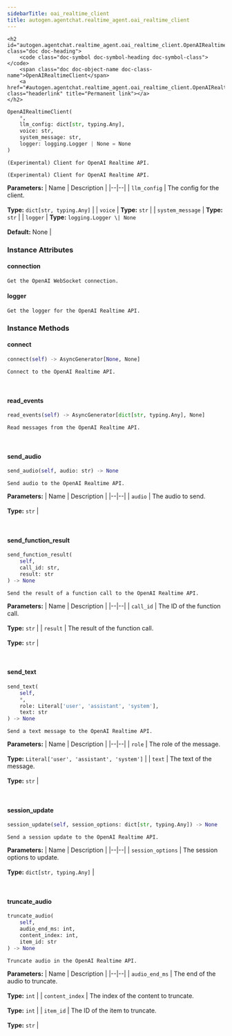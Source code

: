 ```yaml
---
sidebarTitle: oai_realtime_client
title: autogen.agentchat.realtime_agent.oai_realtime_client
---
```


    <h2 id="autogen.agentchat.realtime_agent.oai_realtime_client.OpenAIRealtimeClient" class="doc doc-heading">
        <code class="doc-symbol doc-symbol-heading doc-symbol-class"></code>
        <span class="doc doc-object-name doc-class-name">OpenAIRealtimeClient</span>
        <a href="#autogen.agentchat.realtime_agent.oai_realtime_client.OpenAIRealtimeClient" class="headerlink" title="Permanent link"></a>
    </h2>

```python
OpenAIRealtimeClient(
    *,
    llm_config: dict[str, typing.Any],
    voice: str,
    system_message: str,
    logger: logging.Logger | None = None
)
```

    (Experimental) Client for OpenAI Realtime API.
    
    (Experimental) Client for OpenAI Realtime API.

<b>Parameters:</b>
| Name | Description |
|--|--|
| `llm_config` | The config for the client.<br/><br/>**Type:** `dict[str, typing.Any]` |
| `voice` | **Type:** `str` |
| `system_message` | **Type:** `str` |
| `logger` | **Type:** `logging.Logger \| None`<br/><br/>**Default:** None |

### Instance Attributes

<code class="doc-symbol doc-symbol-heading doc-symbol-attribute"></code>
#### connection
<a href="#autogen.agentchat.realtime_agent.oai_realtime_client.OpenAIRealtimeClient.connection" class="headerlink" title="Permanent link"></a>

    Get the OpenAI WebSocket connection.

<code class="doc-symbol doc-symbol-heading doc-symbol-attribute"></code>
#### logger
<a href="#autogen.agentchat.realtime_agent.oai_realtime_client.OpenAIRealtimeClient.logger" class="headerlink" title="Permanent link"></a>

    Get the logger for the OpenAI Realtime API.

### Instance Methods

<code class="doc-symbol doc-symbol-heading doc-symbol-method"></code>
#### connect
<a href="#autogen.agentchat.realtime_agent.oai_realtime_client.OpenAIRealtimeClient.connect" class="headerlink" title="Permanent link"></a>

```python
connect(self) -> AsyncGenerator[None, None]
```

    Connect to the OpenAI Realtime API.

<br />

<code class="doc-symbol doc-symbol-heading doc-symbol-method"></code>
#### read_events
<a href="#autogen.agentchat.realtime_agent.oai_realtime_client.OpenAIRealtimeClient.read_events" class="headerlink" title="Permanent link"></a>

```python
read_events(self) -> AsyncGenerator[dict[str, typing.Any], None]
```

    Read messages from the OpenAI Realtime API.

<br />

<code class="doc-symbol doc-symbol-heading doc-symbol-method"></code>
#### send_audio
<a href="#autogen.agentchat.realtime_agent.oai_realtime_client.OpenAIRealtimeClient.send_audio" class="headerlink" title="Permanent link"></a>

```python
send_audio(self, audio: str) -> None
```

    Send audio to the OpenAI Realtime API.

<b>Parameters:</b>
| Name | Description |
|--|--|
| `audio` | The audio to send.<br/><br/>**Type:** `str` |

<br />

<code class="doc-symbol doc-symbol-heading doc-symbol-method"></code>
#### send_function_result
<a href="#autogen.agentchat.realtime_agent.oai_realtime_client.OpenAIRealtimeClient.send_function_result" class="headerlink" title="Permanent link"></a>

```python
send_function_result(
    self,
    call_id: str,
    result: str
) -> None
```

    Send the result of a function call to the OpenAI Realtime API.

<b>Parameters:</b>
| Name | Description |
|--|--|
| `call_id` | The ID of the function call.<br/><br/>**Type:** `str` |
| `result` | The result of the function call.<br/><br/>**Type:** `str` |

<br />

<code class="doc-symbol doc-symbol-heading doc-symbol-method"></code>
#### send_text
<a href="#autogen.agentchat.realtime_agent.oai_realtime_client.OpenAIRealtimeClient.send_text" class="headerlink" title="Permanent link"></a>

```python
send_text(
    self,
    *,
    role: Literal['user', 'assistant', 'system'],
    text: str
) -> None
```

    Send a text message to the OpenAI Realtime API.

<b>Parameters:</b>
| Name | Description |
|--|--|
| `role` | The role of the message.<br/><br/>**Type:** `Literal['user', 'assistant', 'system']` |
| `text` | The text of the message.<br/><br/>**Type:** `str` |

<br />

<code class="doc-symbol doc-symbol-heading doc-symbol-method"></code>
#### session_update
<a href="#autogen.agentchat.realtime_agent.oai_realtime_client.OpenAIRealtimeClient.session_update" class="headerlink" title="Permanent link"></a>

```python
session_update(self, session_options: dict[str, typing.Any]) -> None
```

    Send a session update to the OpenAI Realtime API.

<b>Parameters:</b>
| Name | Description |
|--|--|
| `session_options` | The session options to update.<br/><br/>**Type:** `dict[str, typing.Any]` |

<br />

<code class="doc-symbol doc-symbol-heading doc-symbol-method"></code>
#### truncate_audio
<a href="#autogen.agentchat.realtime_agent.oai_realtime_client.OpenAIRealtimeClient.truncate_audio" class="headerlink" title="Permanent link"></a>

```python
truncate_audio(
    self,
    audio_end_ms: int,
    content_index: int,
    item_id: str
) -> None
```

    Truncate audio in the OpenAI Realtime API.

<b>Parameters:</b>
| Name | Description |
|--|--|
| `audio_end_ms` | The end of the audio to truncate.<br/><br/>**Type:** `int` |
| `content_index` | The index of the content to truncate.<br/><br/>**Type:** `int` |
| `item_id` | The ID of the item to truncate.<br/><br/>**Type:** `str` |

<br />